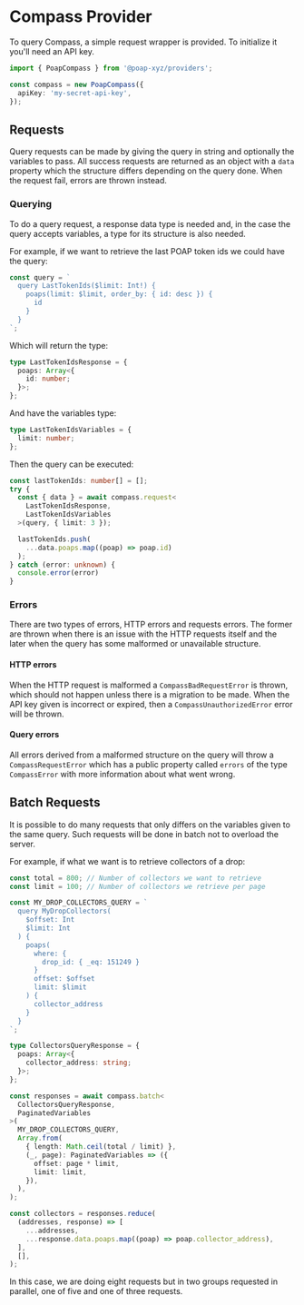 # Compass Provider

To query Compass, a simple request wrapper is provided. To initialize it you'll need an API key.

```typescript
import { PoapCompass } from '@poap-xyz/providers';

const compass = new PoapCompass({
  apiKey: 'my-secret-api-key',
});
```

## Requests

Query requests can be made by giving the query in string and optionally the variables to pass. All
success requests are returned as an object with a `data` property which the structure differs
depending on the query done. When the request fail, errors are thrown instead.

### Querying

To do a query request, a response data type is needed and, in the case the query accepts variables,
a type for its structure is also needed.

For example, if we want to retrieve the last POAP token ids we could have the query:

```typescript
const query = `
  query LastTokenIds($limit: Int!) {
    poaps(limit: $limit, order_by: { id: desc }) {
      id
    }
  }
`;
```

Which will return the type:

```typescript
type LastTokenIdsResponse = {
  poaps: Array<{
    id: number;
  }>;
};
```

And have the variables type:

```typescript
type LastTokenIdsVariables = {
  limit: number;
};
```

Then the query can be executed:

```typescript
const lastTokenIds: number[] = [];
try {
  const { data } = await compass.request<
    LastTokenIdsResponse,
    LastTokenIdsVariables
  >(query, { limit: 3 });

  lastTokenIds.push(
    ...data.poaps.map((poap) => poap.id)
  );
} catch (error: unknown) {
  console.error(error)
}
```

### Errors

There are two types of errors, HTTP errors and requests errors. The former are thrown when there is
an issue with the HTTP requests itself and the later when the query has some malformed or
unavailable structure.

#### HTTP errors

When the HTTP request is malformed a `CompassBadRequestError` is thrown, which should not happen
unless there is a migration to be made. When the API key given is incorrect or expired, then a
`CompassUnauthorizedError` error will be thrown.

#### Query errors

All errors derived from a malformed structure on the query will throw a `CompassRequestError` which
has a public property called `errors` of the type `CompassError` with more information about what
went wrong.

## Batch Requests

It is possible to do many requests that only differs on the variables given to the same
query. Such requests will be done in batch not to overload the server.

For example, if what we want is to retrieve collectors of a drop:

```typescript
const total = 800; // Number of collectors we want to retrieve
const limit = 100; // Number of collectors we retrieve per page

const MY_DROP_COLLECTORS_QUERY = `
  query MyDropCollectors(
    $offset: Int
    $limit: Int
  ) {
    poaps(
      where: {
        drop_id: { _eq: 151249 }
      }
      offset: $offset
      limit: $limit
    ) {
      collector_address
    }
  }
`;

type CollectorsQueryResponse = {
  poaps: Array<{
    collector_address: string;
  }>;
};

const responses = await compass.batch<
  CollectorsQueryResponse,
  PaginatedVariables
>(
  MY_DROP_COLLECTORS_QUERY,
  Array.from(
    { length: Math.ceil(total / limit) },
    (_, page): PaginatedVariables => ({
      offset: page * limit,
      limit: limit,
    }),
  ),
);

const collectors = responses.reduce(
  (addresses, response) => [
    ...addresses,
    ...response.data.poaps.map((poap) => poap.collector_address),
  ],
  [],
);
```

In this case, we are doing eight requests but in two groups requested in parallel, one of
five and one of three requests.
